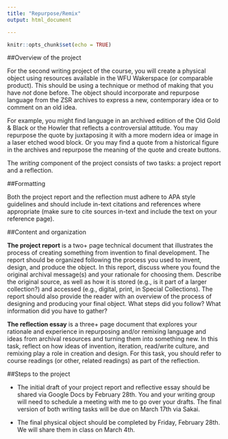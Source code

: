 ```yaml
---
title: "Repurpose/Remix"
output: html_document

---
```


```r
knitr::opts_chunk$set(echo = TRUE)
```

##Overview of the project 

For the second writing project of the course, you will create a physical object using resources available in the WFU Wakerspace (or comparable product).  This should be using a technique or method of making that you have *not* done before. The object should incorporate and repurpose language from the ZSR archives to express a new, contemporary idea or to comment on an old idea. 

For example, you might find language in an archived edition of the Old Gold & Black or the Howler that reflects a controversial attitude.  You may repurpose the quote by juxtaposing it with a more modern idea or image in a laser etched wood block.  Or you may find a quote from a historical figure in the archives and repurpose the meaning of the quote and create buttons.  

The *writing* component of the project consists of two tasks: a project report and a reflection.  

##Formatting

Both the project report and the reflection must adhere to APA style guidelines and should include in-text citations and references where appropriate (make sure to cite sources in-text and include the text on your reference page).  

##Content and organization

**The project report** is a two+ page technical document that illustrates the process of creating something from invention to final development.  The report should be organized following the process you used to invent, design, and produce the object.  In this report, discuss where you found the original archival message(s) and your rationale for choosing them. Describe the original source, as well as how it is stored (e.g., is it part of a larger collection?) and accessed (e.g., digital, print, in Special Collections). The report should also provide the reader with an overview of the process of designing and producing your final object. What steps did you follow? What information did you have to gather? 

**The reflection essay** is a three+ page document that explores your rationale and experience in repurposing and/or remixing language and ideas from  archival resources and turning them into something new. In this task, reflect on how ideas of invention, iteration, read/write culture, and remixing play a role in creation and design. For this task, you should refer to course readings (or other, related readings) as part of the reflection.  

##Steps to the project

* The initial draft of your project report and reflective essay should be shared via Google Docs by February 28th. You and your writing group will need to schedule a meeting with me to go over your drafts. The final version of both writing tasks will be due on March 17th via Sakai.  

* The final physical object should be completed by Friday, February 28th.  We will share them in class on March 4th.  
